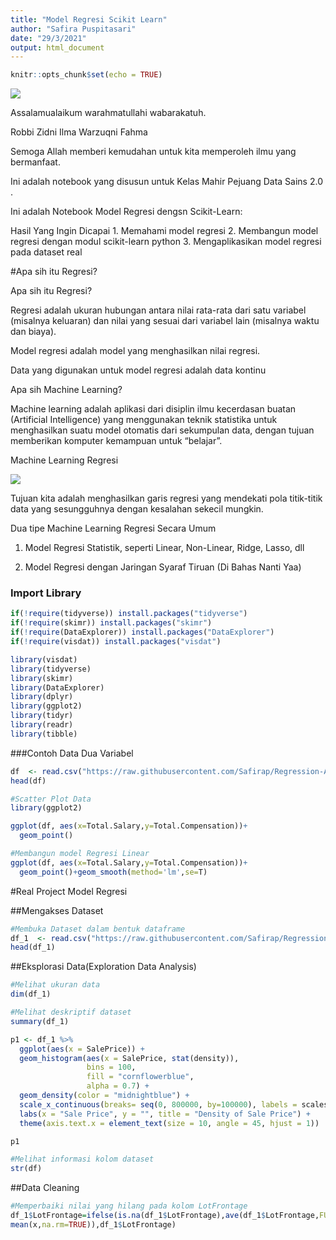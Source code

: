 ---
title: "Model Regresi Scikit Learn"
author: "Safira Puspitasari"
date: "29/3/2021"
output: html_document
---

```{r setup, include=FALSE}
knitr::opts_chunk$set(echo = TRUE)
```

![](D:/UAD/Kelas Mahir PSDS/Header KM 0301.png)

Assalamualaikum warahmatullahi wabarakatuh.

Robbi Zidni Ilma Warzuqni Fahma

Semoga Allah memberi kemudahan untuk kita memperoleh ilmu yang bermanfaat.

Ini adalah notebook yang disusun untuk Kelas Mahir Pejuang Data Sains 2.0 .

Ini adalah Notebook Model Regresi dengsn Scikit-Learn:

Hasil Yang Ingin Dicapai
1. Memahami model regresi
2. Membangun model regresi dengan modul scikit-learn python
3. Mengaplikasikan model regresi pada dataset real

#Apa sih itu Regresi?

Apa sih itu Regresi?

Regresi adalah ukuran hubungan antara nilai rata-rata dari satu variabel (misalnya keluaran) dan nilai yang sesuai dari variabel lain (misalnya waktu dan biaya).

Model regresi adalah model yang menghasilkan nilai regresi.

Data yang digunakan untuk model regresi adalah data kontinu

Apa sih Machine Learning?

Machine learning adalah aplikasi dari disiplin ilmu kecerdasan buatan (Artificial Intelligence) yang menggunakan teknik statistika untuk menghasilkan suatu model otomatis dari sekumpulan data, dengan tujuan memberikan komputer kemampuan untuk "belajar".

Machine Learning Regresi

![](D:/UAD/Kelas Mahir PSDS/LossSideBySide.png)

Tujuan kita adalah menghasilkan garis regresi yang mendekati pola titik-titik data yang sesungguhnya dengan kesalahan sekecil mungkin.

Dua tipe Machine Learning Regresi Secara Umum

1. Model Regresi Statistik, seperti Linear, Non-Linear, Ridge, Lasso, dll

2. Model Regresi dengan Jaringan Syaraf Tiruan (Di Bahas Nanti Yaa)

### Import Library

```{r}
if(!require(tidyverse)) install.packages("tidyverse")
if(!require(skimr)) install.packages("skimr")
if(!require(DataExplorer)) install.packages("DataExplorer")
if(!require(visdat)) install.packages("visdat")

library(visdat)
library(tidyverse)
library(skimr)
library(DataExplorer)
library(dplyr)
library(ggplot2)
library(tidyr)
library(readr)
library(tibble)
```

###Contoh Data Dua Variabel

```{r}
df  <- read.csv("https://raw.githubusercontent.com/Safirap/Regression-Analysis/main/datacontoh.csv", stringsAsFactors = T)
head(df)
```



```{r}
#Scatter Plot Data
library(ggplot2)

ggplot(df, aes(x=Total.Salary,y=Total.Compensation))+
  geom_point()
```


```{r}
#Membangun model Regresi Linear
ggplot(df, aes(x=Total.Salary,y=Total.Compensation))+
  geom_point()+geom_smooth(method='lm',se=T)
```

#Real Project Model Regresi

##Mengakses Dataset

```{r}
#Membuka Dataset dalam bentuk dataframe
df_1  <- read.csv("https://raw.githubusercontent.com/Safirap/Regression-Analysis/main/train.csv", stringsAsFactors = T)
head(df_1)
```

##Eksplorasi Data(Exploration Data Analysis)

```{r}
#Melihat ukuran data
dim(df_1)
```

```{r}
#Melihat deskriptif dataset
summary(df_1)
```

```{r}
p1 <- df_1 %>%
  ggplot(aes(x = SalePrice)) +
  geom_histogram(aes(x = SalePrice, stat(density)),
                 bins = 100,
                 fill = "cornflowerblue",
                 alpha = 0.7) +
  geom_density(color = "midnightblue") +
  scale_x_continuous(breaks= seq(0, 800000, by=100000), labels = scales::comma) +
  labs(x = "Sale Price", y = "", title = "Density of Sale Price") +
  theme(axis.text.x = element_text(size = 10, angle = 45, hjust = 1))

p1
```

```{r}
#Melihat informasi kolom dataset
str(df)
```


##Data Cleaning
```{r}
#Memperbaiki nilai yang hilang pada kolom LotFrontage
df_1$LotFrontage=ifelse(is.na(df_1$LotFrontage),ave(df_1$LotFrontage,FUN=function(x)
mean(x,na.rm=TRUE)),df_1$LotFrontage)
```


